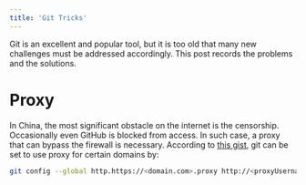 ```yaml
---
title: 'Git Tricks'
---
```


Git is an excellent and popular tool, but it is too old that many new challenges
must be addressed accordingly. This post records the problems and the solutions.

# Proxy

In China, the most significant obstacle on the internet is the censorship.
Occasionally even GitHub is blocked from access. In such case, a proxy that can
bypass the firewall is necessary. According to [this gist][git-proxy], git can
be set to use proxy for certain domains by:

```bash
git config --global http.https://<domain.com>.proxy http://<proxyUsername:proxyPassword@proxy.server.com:port>
```

[git-proxy]: https://gist.github.com/evantoli/f8c23a37eb3558ab8765
